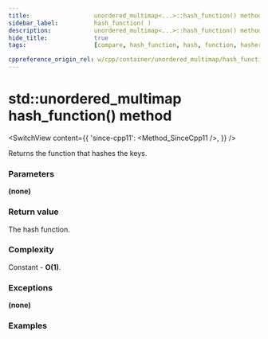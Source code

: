 ```yaml
---
title:					unordered_multimap<...>::hash_function() method
sidebar_label:			hash_function( )
description:			unordered_multimap<...>::hash_function() method C++ documentation
hide_title:				true
tags:					[compare, hash_function, hash, function, hasher]

cppreference_origin_rel: w/cpp/container/unordered_multimap/hash_function
---
```



<!----------------- Codes ---------------------->

<!-- hash_function() -->

# std::unordered_multimap hash_function() method

<SwitchView content={{
	'since-cpp11': <Method_SinceCpp11 />,
}} />

Returns the function that hashes the keys.

### Parameters

**(none)**

### Return value

The hash function.

### Complexity

Constant - **O(1)**.

### Exceptions

**(none)**

### Examples

<ImproveSection	/>
